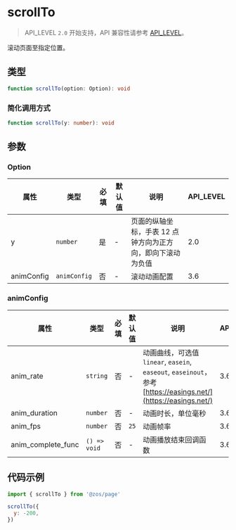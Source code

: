 # scrollTo

> API_LEVEL `2.0` 开始支持，API 兼容性请参考 [API_LEVEL](../../../../guides/framework/device/compatibility.md)。

滚动页面至指定位置。

## 类型

```ts
function scrollTo(option: Option): void
```

### 简化调用方式

```ts
function scrollTo(y: number): void
```

## 参数

### Option

| 属性       | 类型                    | 必填 | 默认值 | 说明                                                       | API_LEVEL |
| ---------- | ----------------------- | ---- | ------ | ---------------------------------------------------------- | --------- |
| y          | <code>number</code>     | 是   | -      | 页面的纵轴坐标，手表 12 点钟方向为正方向，即向下滚动为负值 | 2.0       |
| animConfig | <code>animConfig</code> | 否   | -      | 滚动动画配置                                               | 3.6       |

### animConfig

| 属性               | 类型                        | 必填 | 默认值          | 说明                                                                                                           | API_LEVEL |
| ------------------ | --------------------------- | ---- | --------------- | -------------------------------------------------------------------------------------------------------------- | --------- |
| anim_rate          | <code>string</code>         | 否   | -               | 动画曲线，可选值 `linear`, `easein`, `easeout`, `easeinout`，参考 [https://easings.net/](https://easings.net/) | 3.6       |
| anim_duration      | <code>number</code>         | 否   | -               | 动画时长，单位毫秒                                                                                             | 3.6       |
| anim_fps           | <code>number</code>         | 否   | <code>25</code> | 动画帧率                                                                                                       | 3.6       |
| anim_complete_func | <code>() =&#62; void</code> | 否   | -               | 动画播放结束回调函数                                                                                           | 3.6       |

## 代码示例

```js
import { scrollTo } from '@zos/page'

scrollTo({
  y: -200,
})
```
